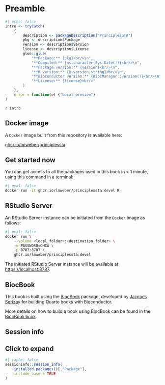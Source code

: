 # Preamble {-}

```r
#| echo: false
intro <- tryCatch(
    {
        description <- packageDescription("PrinciplesSTA")
        pkg <- description$Package
        version <- description$Version
        license <- description$License
        glue::glue(
            "**Package:** {pkg}<br/>\n", 
            "**Compiled:** {as.character(Sys.Date())}<br/>\n", 
            "**Package version:** {version}<br/>\n", 
            "**R version:** {R.version.string}<br/>\n", 
            "**Bioconductor version:** {BiocManager::version()}<br/>\n", 
            "**License:** {license}<br/>"
        )
    }, 
    error = function(e) {"Local preview"}
)
```

`r intro`


## Docker image {-}

A `Docker` image built from this repository is available here:

[ghcr.io/lmweber/principlessta](https://ghcr.io/lmweber/principlessta)

::: {.callout-tip icon='true'}
## Get started now

You can get access to all the packages used in this book in < 1 minute, using this command in a terminal:

```sh
#| eval: false
docker run -it ghcr.io/lmweber/principlessta:devel R
```

:::


## RStudio Server {-}

An RStudio Server instance can be initiated from the `Docker` image as follows:

```sh
#| eval: false
docker run \
    --volume <local_folder>:<destination_folder> \
    -e PASSWORD=OHCA \
    -p 8787:8787 \
    ghcr.io/lmweber/principlessta:devel
```

The initiated RStudio Server instance will be available at [https://localhost:8787](https://localhost:8787).


## BiocBook

This book is built using the [BiocBook](https://github.com/js2264/BiocBook) package, developed by [Jacques Serizay](https://jserizay.com/) for building Quarto books with Bioconductor.

More details on how to build a book using BiocBook can be found in the [BiocBook book](https://jserizay.com/BiocBookDemo/devel/).


## Session info {-}

::: {.callout-note collapse="true"}

## Click to expand

```r
#| cache: false
sessioninfo::session_info(
    installed.packages()[,"Package"], 
    include_base = TRUE
)
```

:::
